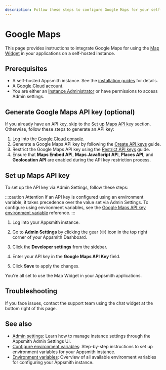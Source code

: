 ```yaml
---
description: Follow these steps to configure Google Maps for your self-hosted Appsmith instance.
---
```



# Google Maps

This page provides instructions to integrate Google Maps for using the [Map Widget](/reference/widgets/maps) in your applications on a self-hosted instance.

## Prerequisites

- A self-hosted Appsmith instance. See the [installation guides](/getting-started/setup/installation-guides) for details.
- A [Google Cloud](https://console.cloud.google.com/) account.
- You are either an [Instance Administrator](/advanced-concepts/granular-access-control/reference/default-roles#instance-administrator-role) or have permissions to access Admin settings.

## Generate Google Maps API key (optional)

If you already have an API key, skip to the [Set up Maps API key](#set-up-maps-api-key) section. Otherwise, follow these steps to generate an API key:

1. Log into the [Google Cloud console](https://console.cloud.google.com/).
2. Generate a Google Maps API key by following the [Create API keys](https://developers.google.com/maps/documentation/javascript/get-api-key#create-api-keys) guide.
3. Restrict the Google Maps API key using the [Restrict API keys](https://developers.google.com/maps/documentation/javascript/get-api-key#restrict_key) guide.
4. Ensure that **Maps Embed API**, **Maps JavaScript API**, **Places API**, and **Geolocation API** are enabled during the API key restriction process.

## Set up Maps API key

To set up the API key via Admin Settings, follow these steps:

:::caution Attention
If an API key is configured using an environment variable, it takes precedence over the value set via Admin Settings. To configure using environment variables, see the [Google Maps API key environment variable](/reference/environment-variables#APPSMITH_GOOGLE_MAPS_API_KEY) reference.
:::

1. Log into your Appsmith instance.
2. Go to **Admin Settings** by clicking the gear (⚙️) icon in the top right corner of your Appsmith Dashboard.
3. Click the **Developer settings** from the sidebar.

    <ZoomImage
        src="/img/admin-settings-configure-google-maps-api-key.png"
        alt="Google Maps API Key."
        caption="Add your Google Maps API Key"
    />

4. Enter your API key in the **Google Maps API Key** field.
5. Click **Save** to apply the changes.

You're all set to use the Map Widget in your Appsmith applications.

## Troubleshooting

If you face issues, contact the support team using the chat widget at the bottom right of this page.

## See also

- [Admin settings](/getting-started/setup/instance-configuration/admin-settings): Learn how to manage instance settings through the Appsmith Admin Settings UI.
- [Configure environment variables](/getting-started/setup/instance-configuration/configure-using-environment-variables): Step-by-step instructions to set up environment variables for your Appsmith instance.
- [Environment variables](/getting-started/setup/environment-variables): Overview of all available environment variables for configuring your Appsmith instance.